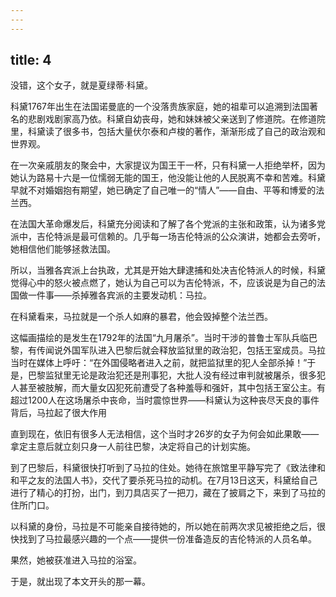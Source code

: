 ```yaml
---
---
---
```

title: 4
---



没错，这个女子，就是夏绿蒂·科黛。

科黛1767年出生在法国诺曼底的一个没落贵族家庭，她的祖辈可以追溯到法国著名的悲剧戏剧家高乃依。科黛自幼丧母，她和妹妹被父亲送到了修道院。在修道院里，科黛读了很多书，包括大量伏尔泰和卢梭的著作，渐渐形成了自己的政治观和世界观。

在一次亲戚朋友的聚会中，大家提议为国王干一杯，只有科黛一人拒绝举杯，因为她认为路易十六是一位懦弱无能的国王，他没能让他的人民脱离不幸和苦难。科黛早就不对婚姻抱有期望，她已确定了自己唯一的“情人”——自由、平等和博爱的法兰西。

在法国大革命爆发后，科黛充分阅读和了解了各个党派的主张和政策，认为诸多党派中，吉伦特派是最可信赖的。几乎每一场吉伦特派的公众演讲，她都会去旁听，她相信他们能够拯救法国。

所以，当雅各宾派上台执政，尤其是开始大肆逮捕和处决吉伦特派人的时候，科黛觉得心中的怒火被点燃了，她认为自己可以为吉伦特派，不，应该说是为自己的法国做一件事——杀掉雅各宾派的主要发动机：马拉。

在科黛看来，马拉就是一个杀人如麻的暴君，他会毁掉整个法兰西。

这幅画描绘的是发生在1792年的法国“九月屠杀”。当时干涉的普鲁士军队兵临巴黎，有传闻说外国军队进入巴黎后就会释放监狱里的政治犯，包括王室成员。马拉当时在媒体上呼吁：“在外国侵略者进入之前，就把监狱里的犯人全部杀掉！”于是，巴黎监狱里无论是政治犯还是刑事犯，大批人没有经过审判就被屠杀，很多犯人甚至被肢解，而大量女囚犯死前遭受了各种羞辱和强奸，其中包括王室公主。有超过1200人在这场屠杀中丧命，当时震惊世界——科黛认为这种丧尽天良的事件背后，马拉起了很大作用



直到现在，依旧有很多人无法相信，这个当时才26岁的女子为何会如此果敢——拿定主意后就立刻只身一人前往巴黎，决定将自己的计划实施。

到了巴黎后，科黛很快打听到了马拉的住处。她待在旅馆里平静写完了《致法律和和平之友的法国人书》，交代了要杀死马拉的动机。在7月13日这天，科黛给自己进行了精心的打扮，出门，到刀具店买了一把刀，藏在了披肩之下，来到了马拉的住所门口。

以科黛的身份，马拉是不可能亲自接待她的，所以她在前两次求见被拒绝之后，很快找到了马拉最感兴趣的一个点——提供一份准备造反的吉伦特派的人员名单。

果然，她被获准进入马拉的浴室。

于是，就出现了本文开头的那一幕。